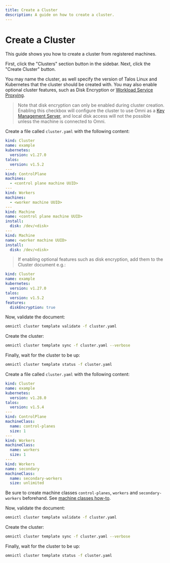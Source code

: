 ```yaml
---
title: Create a Cluster
description: A guide on how to create a cluster.
---
```


# Create a Cluster

This guide shows you how to create a cluster from registered machines.

First, click the "Clusters" section button in the sidebar. Next, click the "Create Cluster" button.

You may name the cluster, as well specify the version of Talos Linux and Kubernetes that the cluster should be created with. You may also enable optional cluster features, such as Disk Encryption or [Workload Service Proxying]().

> Note that disk encryption can only be enabled during cluster creation. Enabling this checkbox will configure the cluster to use Omni as a [Key Management Server](), and local disk access will not the possible unless the machine is connected to Omni.

Create a file called `cluster.yaml` with the following content:

```yaml
kind: Cluster
name: example
kubernetes:
  version: v1.27.0
talos:
  version: v1.5.2
---
kind: ControlPlane
machines:
  - <control plane machine UUID>
---
kind: Workers
machines:
  - <worker machine UUID>
---
kind: Machine
name: <control plane machine UUID>
install:
  disk: /dev/<disk>
---
kind: Machine
name: <worker machine UUID>
install:
  disk: /dev/<disk>
```

> If enabling optional features such as disk encryption, add them to the Cluster document e.g.:

```yaml
kind: Cluster
name: example
kubernetes:
  version: v1.27.0
talos:
  version: v1.5.2
features:
  diskEncryption: true
```

Now, validate the document:

```bash
omnictl cluster template validate -f cluster.yaml
```

Create the cluster:

```bash
omnictl cluster template sync -f cluster.yaml --verbose
```

Finally, wait for the cluster to be up:

```bash
omnictl cluster template status -f cluster.yaml
```


Create a file called `cluster.yaml` with the following content:

```yaml
kind: Cluster
name: example
kubernetes:
  version: v1.28.0
talos:
  version: v1.5.4
---
kind: ControlPlane
machineClass:
  name: control-planes
  size: 1
---
kind: Workers
machineClass:
  name: workers
  size: 1
---
kind: Workers
name: secondary
machineClass:
  name: secondary-workers
  size: unlimited
```

Be sure to create machine classes `control-planes`, `workers` and `secondary-workers` beforehand. See [machine classes how-to]().

Now, validate the document:

```bash
omnictl cluster template validate -f cluster.yaml
```

Create the cluster:

```bash
omnictl cluster template sync -f cluster.yaml --verbose
```

Finally, wait for the cluster to be up:

```bash
omnictl cluster template status -f cluster.yaml
```
